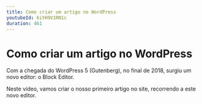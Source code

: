 ```yaml
---
title: Como criar um artigo no WordPress
youtubeId: 6iYH9V1RN1c
duration: 461
---
```


# Como criar um artigo no WordPress

Com a chegada do WordPress 5 (Gutenberg), no final de 2018, surgiu um novo editor: o Block Editor. 

Neste vídeo, vamos criar o nosso primeiro artigo no site, recorrendo a este novo editor.